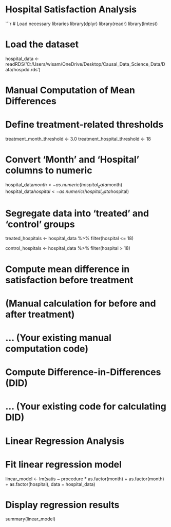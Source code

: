 # Hospital Satisfaction Analysis

```r
# Load necessary libraries
library(dplyr)
library(readr)
library(lmtest)

# Load the dataset
hospital_data <- readRDS('C:/Users/wisam/OneDrive/Desktop/Causal_Data_Science_Data/Data/hospdd.rds')

# Manual Computation of Mean Differences
# Define treatment-related thresholds
treatment_month_threshold <- 3.0
treatment_hospital_threshold <- 18

# Convert 'Month' and 'Hospital' columns to numeric
hospital_data$month <- as.numeric(hospital_data$month)
hospital_data$hospital <- as.numeric(hospital_data$hospital)

# Segregate data into 'treated' and 'control' groups
treated_hospitals <- hospital_data %>%
  filter(hospital <= 18)

control_hospitals <- hospital_data %>%
  filter(hospital > 18)

# Compute mean difference in satisfaction before treatment
# (Manual calculation for before and after treatment)
# ... (Your existing manual computation code)

# Compute Difference-in-Differences (DID)
# ... (Your existing code for calculating DID)

# Linear Regression Analysis
# Fit linear regression model
linear_model <- lm(satis ~ procedure * as.factor(month) + as.factor(month) + as.factor(hospital), data = hospital_data)

# Display regression results
summary(linear_model)
